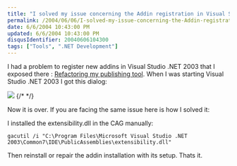 ```yaml
---
title: "I solved my issue concerning the Addin registration in Visual Studio .NET 2003"
permalink: /2004/06/06/I-solved-my-issue-concerning-the-Addin-registration-in-Visual-Studio-NET-2003/
date: 6/6/2004 10:43:00 PM
updated: 6/6/2004 10:43:00 PM
disqusIdentifier: 20040606104300
tags: ["Tools", ".NET Development"]
---
```

I had a problem to register new addins in Visual Studio .NET 2003 that I exposed there : [Refactoring my publishing tool](/lkempe/archive/2004/05/20/135838.aspx). When I was starting Visual Studio .NET 2003 I got this dialog:

![](/images/2004/vserror.png)
{/* <!-- more --> */}

Now it is over. If you are facing the same issue here is how I solved it:

I installed the extensibility.dll in the CAG manually:

```
gacutil /i "C:\Program Files\Microsoft Visual Studio .NET 2003\Common7\IDE\PublicAssemblies\extensibility.dll"
```

Then reinstall or repair the addin installation with its setup. Thats it.
